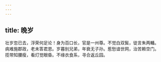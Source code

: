 ```yaml
---
---
---
```

title: 晚岁
---



壮岁忽已去，浮荣何足论！身为百口长，官是一州尊。不觉白双鬓，徒言朱两轓。病难施郡政，老未答君恩。岁暮别兄弟，年衰无子孙。惹愁谙世网，治苦赖空门。揽带知腰瘦，看灯觉眼昏。不缘衣食系，寻合返丘园。